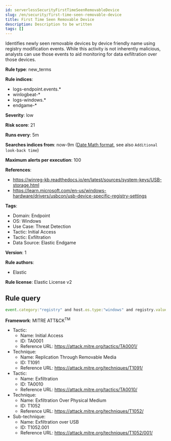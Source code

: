 ```yaml
---
id: serverlessSecurityFirstTimeSeenRemovableDevice
slug: /en/security/first-time-seen-removable-device
title: First Time Seen Removable Device
description: Description to be written
tags: []
---
```


<div id="first-time-seen-removable-device"></div>

Identifies newly seen removable devices by device friendly name using registry modification events. While this activity is not inherently malicious, analysts can use those events to aid monitoring for data exfiltration over those devices.

**Rule type**: new_terms

**Rule indices**: 

* logs-endpoint.events.*
* winlogbeat-*
* logs-windows.*
* endgame-*

**Severity**: low

**Risk score**: 21

**Runs every**: 5m

**Searches indices from**: now-9m ([Date Math format](((ref))/common-options.html#date-math), see also <DocLink id="serverlessSecurityRulesUiCreate" section="set-the-rules-schedule">`Additional look-back time`</DocLink>)

**Maximum alerts per execution**: 100

**References**: 

* https://winreg-kb.readthedocs.io/en/latest/sources/system-keys/USB-storage.html
* https://learn.microsoft.com/en-us/windows-hardware/drivers/usbcon/usb-device-specific-registry-settings

**Tags**: 

* Domain: Endpoint
* OS: Windows
* Use Case: Threat Detection
* Tactic: Initial Access
* Tactic: Exfiltration
* Data Source: Elastic Endgame

**Version**: 1

**Rule authors**: 

* Elastic

**Rule license**: Elastic License v2

## Rule query

```js
event.category:"registry" and host.os.type:"windows" and registry.value:"FriendlyName" and registry.path:*USBSTOR*

```

**Framework**: MITRE ATT&CK<sup>TM</sup>

* Tactic:
    * Name: Initial Access
    * ID: TA0001
    * Reference URL: https://attack.mitre.org/tactics/TA0001/
* Technique:
    * Name: Replication Through Removable Media
    * ID: T1091
    * Reference URL: https://attack.mitre.org/techniques/T1091/
* Tactic:
    * Name: Exfiltration
    * ID: TA0010
    * Reference URL: https://attack.mitre.org/tactics/TA0010/
* Technique:
    * Name: Exfiltration Over Physical Medium
    * ID: T1052
    * Reference URL: https://attack.mitre.org/techniques/T1052/
* Sub-technique:
    * Name: Exfiltration over USB
    * ID: T1052.001
    * Reference URL: https://attack.mitre.org/techniques/T1052/001/

